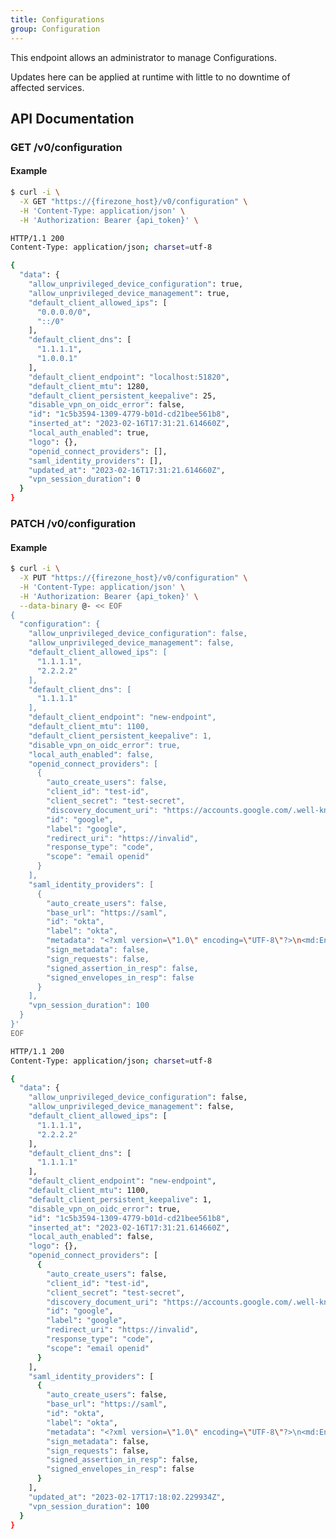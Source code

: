 ```yaml
---
title: Configurations
group: Configuration
---
```



This endpoint allows an administrator to manage Configurations.

Updates here can be applied at runtime with little to no downtime of affected services.

## API Documentation
### GET /v0/configuration



#### Example
```bash
$ curl -i \
  -X GET "https://{firezone_host}/v0/configuration" \
  -H 'Content-Type: application/json' \
  -H 'Authorization: Bearer {api_token}' \

HTTP/1.1 200
Content-Type: application/json; charset=utf-8

{
  "data": {
    "allow_unprivileged_device_configuration": true,
    "allow_unprivileged_device_management": true,
    "default_client_allowed_ips": [
      "0.0.0.0/0",
      "::/0"
    ],
    "default_client_dns": [
      "1.1.1.1",
      "1.0.0.1"
    ],
    "default_client_endpoint": "localhost:51820",
    "default_client_mtu": 1280,
    "default_client_persistent_keepalive": 25,
    "disable_vpn_on_oidc_error": false,
    "id": "1c5b3594-1309-4779-b01d-cd21bee561b8",
    "inserted_at": "2023-02-16T17:31:21.614660Z",
    "local_auth_enabled": true,
    "logo": {},
    "openid_connect_providers": [],
    "saml_identity_providers": [],
    "updated_at": "2023-02-16T17:31:21.614660Z",
    "vpn_session_duration": 0
  }
}
```
### PATCH /v0/configuration



#### Example
```bash
$ curl -i \
  -X PUT "https://{firezone_host}/v0/configuration" \
  -H 'Content-Type: application/json' \
  -H 'Authorization: Bearer {api_token}' \
  --data-binary @- << EOF
{
  "configuration": {
    "allow_unprivileged_device_configuration": false,
    "allow_unprivileged_device_management": false,
    "default_client_allowed_ips": [
      "1.1.1.1",
      "2.2.2.2"
    ],
    "default_client_dns": [
      "1.1.1.1"
    ],
    "default_client_endpoint": "new-endpoint",
    "default_client_mtu": 1100,
    "default_client_persistent_keepalive": 1,
    "disable_vpn_on_oidc_error": true,
    "local_auth_enabled": false,
    "openid_connect_providers": [
      {
        "auto_create_users": false,
        "client_id": "test-id",
        "client_secret": "test-secret",
        "discovery_document_uri": "https://accounts.google.com/.well-known/openid-configuration",
        "id": "google",
        "label": "google",
        "redirect_uri": "https://invalid",
        "response_type": "code",
        "scope": "email openid"
      }
    ],
    "saml_identity_providers": [
      {
        "auto_create_users": false,
        "base_url": "https://saml",
        "id": "okta",
        "label": "okta",
        "metadata": "<?xml version=\"1.0\" encoding=\"UTF-8\"?>\n<md:EntityDescriptor entityID=\"http://www.okta.com/exk6ff6p62kFjUR3X5d7\"\n  xmlns:md=\"urn:oasis:names:tc:SAML:2.0:metadata\">\n  <md:IDPSSODescriptor WantAuthnRequestsSigned=\"false\" protocolSupportEnumeration=\"urn:oasis:names:tc:SAML:2.0:protocol\">\n    <md:KeyDescriptor use=\"signing\">\n      <ds:KeyInfo\n        xmlns:ds=\"http://www.w3.org/2000/09/xmldsig#\">\n        <ds:X509Data>\n          <ds:X509Certificate>MIIDqDCCApCgAwIBAgIGAYMaIfiKMA0GCSqGSIb3DQEBCwUAMIGUMQswCQYDVQQGEwJVUzETMBEG\nA1UECAwKQ2FsaWZvcm5pYTEWMBQGA1UEBwwNU2FuIEZyYW5jaXNjbzENMAsGA1UECgwET2t0YTEU\nMBIGA1UECwwLU1NPUHJvdmlkZXIxFTATBgNVBAMMDGRldi04Mzg1OTk1NTEcMBoGCSqGSIb3DQEJ\nARYNaW5mb0Bva3RhLmNvbTAeFw0yMjA5MDcyMjQ1MTdaFw0zMjA5MDcyMjQ2MTdaMIGUMQswCQYD\nVQQGEwJVUzETMBEGA1UECAwKQ2FsaWZvcm5pYTEWMBQGA1UEBwwNU2FuIEZyYW5jaXNjbzENMAsG\nA1UECgwET2t0YTEUMBIGA1UECwwLU1NPUHJvdmlkZXIxFTATBgNVBAMMDGRldi04Mzg1OTk1NTEc\nMBoGCSqGSIb3DQEJARYNaW5mb0Bva3RhLmNvbTCCASIwDQYJKoZIhvcNAQEBBQADggEPADCCAQoC\nggEBAOmj276L3kHm57hNGYTocT6NS4mffPbcvsA2UuKIWfmpV8HLTcmS+NahLtuN841OnRnTn+2p\nfjlwa1mwJhCODbF3dcVYOkGTPUC4y2nvf1Xas6M7+0O2WIfrzdX/OOUs/ROMnB/O/MpBwMR2SQh6\nQ3V+9v8g3K9yfMvcifDbl6g9fTliDzqV7I9xF5eJykl+iCAKNaQgp3cO6TaIa5u2ZKtRAdzwnuJC\nBXMyzaoNs/vfnwzuFtzWP1PSS1Roan+8AMwkYA6BCr1YRIqZ0GSkr/qexFCTZdq0UnSN78fY6CCM\nRFw5wU0WM9nEpbWzkBBWsYHeTLo5JqR/mZukfjlPDlcCAwEAATANBgkqhkiG9w0BAQsFAAOCAQEA\nlUhwzCSnuqt4wlHxJONN4kxUBG8bPnjHxob6jBKK+onFDuSVWZ+7LZw67blz6xdxvlOLaQLi1fK2\nFifehbc7KbRLckcgNgg7Y8qfUKdP0/nS0JlyAvlnICQqaHTHwhIzQqTHtTZeeIJHtpWOX/OPRI0S\nbkygh2qjF8bYn3sX8bGNUQL8iiMxFnvwGrXaErPqlRqFJbWQDBXD+nYDIBw7WN3Jyb0Ydin2zrlh\ngp3Qooi0TnAir3ncw/UF/+sivCgd+6nX7HkbZtipkMbg7ZByyD9xrOQG2JXrP6PyzGCPwnGMt9pL\niiVMepeLNqKZ3UvhrR1uRN0KWu7lduIRhxldLA==</ds:X509Certificate>\n        </ds:X509Data>\n      </ds:KeyInfo>\n    </md:KeyDescriptor>\n    <md:NameIDFormat>urn:oasis:names:tc:SAML:1.1:nameid-format:unspecified</md:NameIDFormat>\n    <md:NameIDFormat>urn:oasis:names:tc:SAML:1.1:nameid-format:emailAddress</md:NameIDFormat>\n    <md:SingleSignOnService Binding=\"urn:oasis:names:tc:SAML:2.0:bindings:HTTP-POST\" Location=\"https://dev-83859955.okta.com/app/dev-83859955_firezonesaml_1/exk6ff6p62kFjUR3X5d7/sso/saml\"/>\n    <md:SingleSignOnService Binding=\"urn:oasis:names:tc:SAML:2.0:bindings:HTTP-Redirect\" Location=\"https://dev-83859955.okta.com/app/dev-83859955_firezonesaml_1/exk6ff6p62kFjUR3X5d7/sso/saml\"/>\n  </md:IDPSSODescriptor>\n</md:EntityDescriptor>\n",
        "sign_metadata": false,
        "sign_requests": false,
        "signed_assertion_in_resp": false,
        "signed_envelopes_in_resp": false
      }
    ],
    "vpn_session_duration": 100
  }
}'
EOF

HTTP/1.1 200
Content-Type: application/json; charset=utf-8

{
  "data": {
    "allow_unprivileged_device_configuration": false,
    "allow_unprivileged_device_management": false,
    "default_client_allowed_ips": [
      "1.1.1.1",
      "2.2.2.2"
    ],
    "default_client_dns": [
      "1.1.1.1"
    ],
    "default_client_endpoint": "new-endpoint",
    "default_client_mtu": 1100,
    "default_client_persistent_keepalive": 1,
    "disable_vpn_on_oidc_error": true,
    "id": "1c5b3594-1309-4779-b01d-cd21bee561b8",
    "inserted_at": "2023-02-16T17:31:21.614660Z",
    "local_auth_enabled": false,
    "logo": {},
    "openid_connect_providers": [
      {
        "auto_create_users": false,
        "client_id": "test-id",
        "client_secret": "test-secret",
        "discovery_document_uri": "https://accounts.google.com/.well-known/openid-configuration",
        "id": "google",
        "label": "google",
        "redirect_uri": "https://invalid",
        "response_type": "code",
        "scope": "email openid"
      }
    ],
    "saml_identity_providers": [
      {
        "auto_create_users": false,
        "base_url": "https://saml",
        "id": "okta",
        "label": "okta",
        "metadata": "<?xml version=\"1.0\" encoding=\"UTF-8\"?>\n<md:EntityDescriptor entityID=\"http://www.okta.com/exk6ff6p62kFjUR3X5d7\"\n  xmlns:md=\"urn:oasis:names:tc:SAML:2.0:metadata\">\n  <md:IDPSSODescriptor WantAuthnRequestsSigned=\"false\" protocolSupportEnumeration=\"urn:oasis:names:tc:SAML:2.0:protocol\">\n    <md:KeyDescriptor use=\"signing\">\n      <ds:KeyInfo\n        xmlns:ds=\"http://www.w3.org/2000/09/xmldsig#\">\n        <ds:X509Data>\n          <ds:X509Certificate>MIIDqDCCApCgAwIBAgIGAYMaIfiKMA0GCSqGSIb3DQEBCwUAMIGUMQswCQYDVQQGEwJVUzETMBEG\nA1UECAwKQ2FsaWZvcm5pYTEWMBQGA1UEBwwNU2FuIEZyYW5jaXNjbzENMAsGA1UECgwET2t0YTEU\nMBIGA1UECwwLU1NPUHJvdmlkZXIxFTATBgNVBAMMDGRldi04Mzg1OTk1NTEcMBoGCSqGSIb3DQEJ\nARYNaW5mb0Bva3RhLmNvbTAeFw0yMjA5MDcyMjQ1MTdaFw0zMjA5MDcyMjQ2MTdaMIGUMQswCQYD\nVQQGEwJVUzETMBEGA1UECAwKQ2FsaWZvcm5pYTEWMBQGA1UEBwwNU2FuIEZyYW5jaXNjbzENMAsG\nA1UECgwET2t0YTEUMBIGA1UECwwLU1NPUHJvdmlkZXIxFTATBgNVBAMMDGRldi04Mzg1OTk1NTEc\nMBoGCSqGSIb3DQEJARYNaW5mb0Bva3RhLmNvbTCCASIwDQYJKoZIhvcNAQEBBQADggEPADCCAQoC\nggEBAOmj276L3kHm57hNGYTocT6NS4mffPbcvsA2UuKIWfmpV8HLTcmS+NahLtuN841OnRnTn+2p\nfjlwa1mwJhCODbF3dcVYOkGTPUC4y2nvf1Xas6M7+0O2WIfrzdX/OOUs/ROMnB/O/MpBwMR2SQh6\nQ3V+9v8g3K9yfMvcifDbl6g9fTliDzqV7I9xF5eJykl+iCAKNaQgp3cO6TaIa5u2ZKtRAdzwnuJC\nBXMyzaoNs/vfnwzuFtzWP1PSS1Roan+8AMwkYA6BCr1YRIqZ0GSkr/qexFCTZdq0UnSN78fY6CCM\nRFw5wU0WM9nEpbWzkBBWsYHeTLo5JqR/mZukfjlPDlcCAwEAATANBgkqhkiG9w0BAQsFAAOCAQEA\nlUhwzCSnuqt4wlHxJONN4kxUBG8bPnjHxob6jBKK+onFDuSVWZ+7LZw67blz6xdxvlOLaQLi1fK2\nFifehbc7KbRLckcgNgg7Y8qfUKdP0/nS0JlyAvlnICQqaHTHwhIzQqTHtTZeeIJHtpWOX/OPRI0S\nbkygh2qjF8bYn3sX8bGNUQL8iiMxFnvwGrXaErPqlRqFJbWQDBXD+nYDIBw7WN3Jyb0Ydin2zrlh\ngp3Qooi0TnAir3ncw/UF/+sivCgd+6nX7HkbZtipkMbg7ZByyD9xrOQG2JXrP6PyzGCPwnGMt9pL\niiVMepeLNqKZ3UvhrR1uRN0KWu7lduIRhxldLA==</ds:X509Certificate>\n        </ds:X509Data>\n      </ds:KeyInfo>\n    </md:KeyDescriptor>\n    <md:NameIDFormat>urn:oasis:names:tc:SAML:1.1:nameid-format:unspecified</md:NameIDFormat>\n    <md:NameIDFormat>urn:oasis:names:tc:SAML:1.1:nameid-format:emailAddress</md:NameIDFormat>\n    <md:SingleSignOnService Binding=\"urn:oasis:names:tc:SAML:2.0:bindings:HTTP-POST\" Location=\"https://dev-83859955.okta.com/app/dev-83859955_firezonesaml_1/exk6ff6p62kFjUR3X5d7/sso/saml\"/>\n    <md:SingleSignOnService Binding=\"urn:oasis:names:tc:SAML:2.0:bindings:HTTP-Redirect\" Location=\"https://dev-83859955.okta.com/app/dev-83859955_firezonesaml_1/exk6ff6p62kFjUR3X5d7/sso/saml\"/>\n  </md:IDPSSODescriptor>\n</md:EntityDescriptor>\n",
        "sign_metadata": false,
        "sign_requests": false,
        "signed_assertion_in_resp": false,
        "signed_envelopes_in_resp": false
      }
    ],
    "updated_at": "2023-02-17T17:18:02.229934Z",
    "vpn_session_duration": 100
  }
}
```
